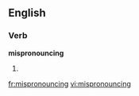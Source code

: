 ==English==

===Verb===
'''mispronouncing'''

# {{present participle of|[[mispronounce]]}}

[[fr:mispronouncing]]
[[vi:mispronouncing]]